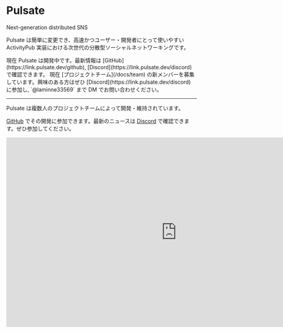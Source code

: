 
<style jsx global>{`
  body {
    background-image: radial-gradient(#ddd 2px, transparent 0),
    radial-gradient(#ddd 2px, transparent 0);
    background-position: 0 0, 40px 40px;
    background-size: 80px 80px;
    text-align: center;
  }
  .dark body {
    background-color: #0E1215;
    background-image:
      radial-gradient(#333 2px, transparent 0),
      radial-gradient(#333 2px, transparent 0),
      linear-gradient(to top right, #000000, #001a33);
    background-size: 40px 40px, 40px 40px, 100% 100%;
    background-position: 0 0, 20px 20px, 0 0;
    background-repeat: repeat, repeat, no-repeat;
  }
`}</style>

# Pulsate

<div className={style.heading}>
  <p>Next-generation distributed SNS</p>
</div>

Pulsate は簡単に変更でき、高速かつユーザー・開発者にとって使いやすい ActivityPub 実装における次世代の分散型ソーシャルネットワーキングです。

<div className={style.nav}>
  <Callout type={"warning"}>
    現在 Pulsate は開発中です。最新情報は [GitHub](https://link.pulsate.dev/github), [Discord](https://link.pulsate.dev/discord) で確認できます。
  </Callout>
  <Callout type={"info"} emoji="🫶">
    現在 [プロジェクトチーム](/docs/team) の新メンバーを募集しています。興味のある方はぜひ [Discord](https://link.pulsate.dev/discord) に参加し, `@laminne33569` まで DM でお問い合わせください。
  </Callout>
</div>

<div className={style.nav}>
  <Navigation />
</div>

---

Pulsate は複数人のプロジェクトチームによって開発・維持されています。

[GitHub](https://link.pulsate.dev/github) でその開発に参加できます。最新のニュースは [Discord](https://link.pulsate.dev/discord) で確認できます。ぜひ参加してください。

<div style={{ display: "flex", justifyContent: "center", marginTop: 30 }}>
  <iframe src="https://discord.com/widget?id=1155472831744856164&theme=dark" width="900" height="500" allowTransparency="true" frameBorder="0" sandbox="allow-popups allow-popups-to-escape-sandbox allow-same-origin allow-scripts"></iframe>
</div>
